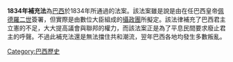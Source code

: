 {{unreferenced|time=2007-10-09}}
'''1834年補充法'''為[[巴西|巴西]]於1834年所通過的法案。該法案雖是說是由在任巴西皇帝[[佩德羅二世|佩德羅二世]]簽署，但實際是由數位大臣組成的[[攝政團|攝政團]]所擬定。該法律補充了巴西君主立憲的不足，大大提高議會與聯邦的權力，而該法案正是為了平息民間要求廢止君主的呼聲。不過此補充法還是無法擋住共和潮流，翌年巴西各地均發生多數叛亂。

[[Category:巴西歷史|Category:巴西歷史]]